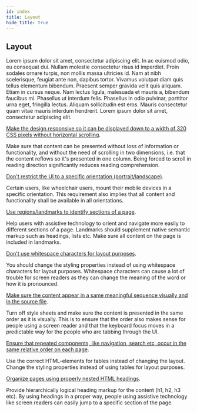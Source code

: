 ```yaml
---
id: index
title: Layout
hide_title: true
---
```



<Card icon="📐">

## Layout

Lorem ipsum dolor sit amet, consectetur adipiscing elit. In ac euismod odio, eu consequat dui. Nullam molestie consectetur risus id imperdiet. Proin sodales ornare turpis, non mollis massa ultricies id. Nam at nibh scelerisque, feugiat ante non, dapibus tortor. Vivamus volutpat diam quis tellus elementum bibendum. Praesent semper gravida velit quis aliquam. Etiam in cursus neque. Nam lectus ligula, malesuada et mauris a, bibendum faucibus mi. Phasellus ut interdum felis. Phasellus in odio pulvinar, porttitor urna eget, fringilla lectus. Aliquam sollicitudin est eros. Mauris consectetur quam vitae mauris interdum hendrerit. Lorem ipsum dolor sit amet, consectetur adipiscing elit.

</Card>


<CategoryItem id="responsiveness">

[Make the design responsive so it can be displayed down to a width of 320 CSS pixels without horizontal scrolling](responsiveness.md).

Make sure that content can be presented without loss of information or functionality, and without the need of scrolling in two dimensions, i.e. that the content reflows so it's presented in one column. Being forced to scroll in reading direction significantly reduces reading comprehension. 

</CategoryItem>


<CategoryItem id="orientation">

[Don't restrict the UI to a specific orientation (portrait/landscape)](orientation.md).

Certain users, like wheelchair users, mount their mobile devices in a specific orientation.
This requirement also implies that all content and functionality shall be available in all orientations.

</CategoryItem>


<CategoryItem id="regions">

[Use regions/landmarks to identify sections of a page](regions.md).

Help users with assistive technology to orient and navigate more easily to different sections of a page. Landmarks should supplement native semantic markup such as headings, lists etc. Make sure all content on the page is included in landmarks.

</CategoryItem>


<CategoryItem id="whitespace">

[Don't use whitespace characters for layout purposes](whitespace.md).

You should change the styling properties instead of using whitespace characters for layout purposes. Whitespace characters can cause a lot of trouble for screen readers as they can change the meaning of the word or how it is pronounced.

</CategoryItem>


<CategoryItem id="meaningful-sequence">

[Make sure the content appear in a same meaningful sequence visually and in the source file](meaningful-sequence.md).

Turn off style sheets and make sure the content is presented in the same order as it is visually. This is to ensure that the order also makes sense for people using a screen reader and that the keyboard focus moves in a predictable way for the people who are tabbing through the UI. 

</CategoryItem>


<CategoryItem id="repeated-component-occurance">

[Ensure that repeated components, like navigation, search etc, occur in the same relative order on each page](repeated-components.md).

Use the correct HTML-elements for tables instead of changing the layout. Change the styling properties instead of using tables for layout purposes.

</CategoryItem>


<CategoryItem id="nested-headings">

[Organize pages using properly nested HTML headings](nested-headings.md).

Provide hierarchically logical heading markup for the content (h1, h2, h3 etc). By using headings in a proper way, people using assistive technology like screen readers can easily jump to a specific section of the page.

</CategoryItem>
